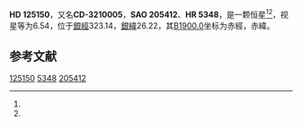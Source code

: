 {{Starbox begin
| name = HD 125150
}}
{{Starbox observe
| epoch = [[J2000.0|J2000.0]]
| constell = {{星座名待查}}<ref name=SIMBAD>{{cite web
 | url=http://simbad.u-strasbg.fr/simbad/sim-id?Ident=HR+5348
 | title=Pulsating variable Star
 | publisher=Centre de Données astronomiques de Strasbourg
 | work=SIMBAD
 | accessdate=2012-07-13
 | archive-date=2016-03-19
 | archive-url=https://web.archive.org/web/20160319021935/http://simbad.u-strasbg.fr/simbad/sim-id?Ident=HR+5348
 | dead-url=no
 }}</ref><ref name=DATA>{{cite web
 | url=http://vizier.u-strasbg.fr/viz-bin/VizieR-5?-out.add=.&-source=5050&-corr=PK=HR&-out.max=9999&HR=5348
 | title=VizieR Detailed Page
 | accessdate=2012-07-13
 | archive-date=2019-02-16
 | archive-url=https://web.archive.org/web/20190216082437/http://vizier.u-strasbg.fr/viz-bin/VizieR-5?-out.add=.&-source=5050&-corr=PK=HR&-out.max=9999&HR=5348
 | dead-url=no
 }}</ref>
| 星官 = 
| ra = {{RA|14|18|23.8}}<ref name=SIMBAD /><ref name=DATA />
| dec = {{DEC|-33|13|14}}<ref name=SIMBAD /><ref name=DATA />
| appmag_v = 6.54<ref name=SIMBAD /><ref name=DATA />
}}
{{Starbox character
| class = F0V<ref name=SIMBAD /><ref name=DATA />
| b-v = 0.27<ref name=SIMBAD /><ref name=DATA />
| u-b = <ref name=SIMBAD /><ref name=DATA />
| r-i = <ref name=SIMBAD /><ref name=DATA />
| variable = 
}}
{{Starbox astrometry
| radial_v = 
| prop_mo_ra = -29
| parallax = 
| p_error = 
}}
{{Starbox catalog
| names =CD-3210005，[[SAO星表|SAO]] 205412，[[HD星表|HD]] 125150，[[HR星表|HR]] 5348}}
{{Starbox reference |Simbad=HR+5348}}
{{Starbox end}}

'''HD 125150'''，又名'''CD-3210005'''，'''SAO 205412'''、'''HR 5348'''，是一颗恒星<ref name=SIMBAD /><ref name=DATA />，视星等为6.54，位于[[銀道座標系|銀經]]323.14，[[銀道座標系|銀緯]]26.22，其[[B1900.0|B1900.0]]坐标为赤經{{RA|14|12|28.6}}，赤緯{{DEC|-32|26.22|25}}。

== 参考文献 ==
{{reflist}}

{{star-stub}}

[[Category:HD和HDE天體|125150]]
[[Category:HR天體|5348]]
[[Category:SAO天體|205412]]